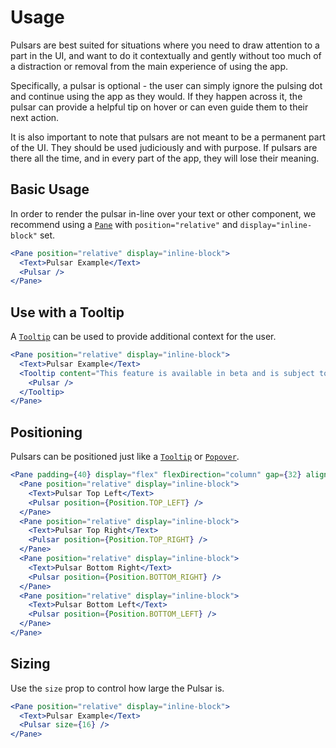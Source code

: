 # Usage

Pulsars are best suited for situations where you need to draw attention to a part in the UI, and want to do it contextually and gently without too much of a distraction or removal from the main experience of using the app.

Specifically, a pulsar is optional - the user can simply ignore the pulsing dot and continue using the app as they would. If they happen across it, the pulsar can provide a helpful tip on hover or can even guide them to their next action.

It is also important to note that pulsars are not meant to be a permanent part of the UI. They should be used judiciously and with purpose. If pulsars are there all the time, and in every part of the app, they will lose their meaning.

## Basic Usage

In order to render the pulsar in-line over your text or other component, we recommend using a [`Pane`](/foundations/layers#pane_component) with `position="relative"` and `display="inline-block"` set.

```jsx
<Pane position="relative" display="inline-block">
  <Text>Pulsar Example</Text>
  <Pulsar />
</Pane>
```

## Use with a Tooltip

A [`Tooltip`](/components/tooltip) can be used to provide additional context for the user.

```jsx
<Pane position="relative" display="inline-block">
  <Text>Pulsar Example</Text>
  <Tooltip content="This feature is available in beta and is subject to change.">
    <Pulsar />
  </Tooltip>
</Pane>
```

## Positioning

Pulsars can be positioned just like a [`Tooltip`](/components/tooltip) or [`Popover`](/components/popover).

```jsx
<Pane padding={40} display="flex" flexDirection="column" gap={32} alignItems="flex-start">
  <Pane position="relative" display="inline-block">
    <Text>Pulsar Top Left</Text>
    <Pulsar position={Position.TOP_LEFT} />
  </Pane>
  <Pane position="relative" display="inline-block">
    <Text>Pulsar Top Right</Text>
    <Pulsar position={Position.TOP_RIGHT} />
  </Pane>
  <Pane position="relative" display="inline-block">
    <Text>Pulsar Bottom Right</Text>
    <Pulsar position={Position.BOTTOM_RIGHT} />
  </Pane>
  <Pane position="relative" display="inline-block">
    <Text>Pulsar Bottom Left</Text>
    <Pulsar position={Position.BOTTOM_LEFT} />
  </Pane>
</Pane>
```

## Sizing

Use the `size` prop to control how large the Pulsar is.

```jsx
<Pane position="relative" display="inline-block">
  <Text>Pulsar Example</Text>
  <Pulsar size={16} />
</Pane>
```
